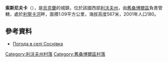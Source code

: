 {{coord|49|23|39|N|22|47|42|E|scale:100000|display=title}}

'''索斯尼夫卡'''（{{lang-uk|Соснівка}}），是[[烏克蘭|烏克蘭]]的城鎮，位於該國西部[[利沃夫州|利沃夫州]]，由[[舊桑博爾區|舊桑博爾區]]負責管轄，處於[[利寧卡河|利寧卡河]]畔，面積1.09平方公里，海拔高度567米，2001年人口180。

==參考資料==
* [http://weather.in.ua/ua/l'vovskaja/24597 Погода в селі Соснівка]

[[Category:利沃夫州村落|Category:利沃夫州村落]]
[[Category:舊桑博爾區村落|Category:舊桑博爾區村落]]


{{Lviv-geo-stub}}